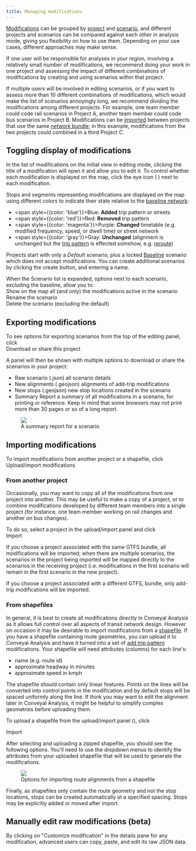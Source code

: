 ```yaml
---
title: Managing modifications
---
```


[Modifications](/glossary#modification) can be grouped by [project](/glossary#project) and [scenario](/glossary#scenario), and different projects and scenarios can be compared against each other in analysis mode, giving you flexibility on how to use them. Depending on your use cases, different approaches may make sense.

If one user will be responsible for analyses in your region, involving a relatively small number of modifications, we recommend doing your work in one project and assessing the impact of different combinations of modifications by creating and using scenarios within that project.

If multiple users will be involved in editing scenarios, or if you want to assess more than 10 different combinations of modifications, which would make the list of scenarios annoyingly long, we recommend dividing the modifications among different projects. For example, one team member could code rail scenarios in Project A, another team member could code bus scenarios in Project B. Modifications can be [imported](#importing-modifications-from-another-project) between projects that use the same [network bundle](/glossary#network-bundle); in this example, modifications from the two projects could combined in a third Project _C_.

## Toggling display of modifications

In the list of modifications on the initial view in editing mode, clicking the title of a modification will open it and allow you to edit it. To control whether each modification is displayed on the map, click the eye icon ( <i class="fa fa-eye"></i> ) next to each modification.

Stops and segments representing modifications are displayed on the map using different colors to indicate their state relative to the [baseline network](/glossary#baseline-network):
* <span style={{color: 'blue'}}>Blue</span>: **Added** trip pattern or streets
* <span style={{color: 'red'}}>Red</span>: **Removed** trip pattern
* <span style={{color: 'magenta'}}>Purple</span>: **Changed** timetable (e.g. modified frequency, speed, or dwell time) or street network
* <span style={{color: 'gray'}}>Gray</span>: **Unchanged** (alignment is unchanged but the [trip pattern](/glossary#trip-pattern) is effected somehow, e.g. [reroute](/edit-scenario/modifications#reroute))

Projects start with only a *Default* scenario, plus a locked [Baseline](/glossary#baseline-network) scenario which does not accept modifications. You can create additional scenarios by clicking the create button, and entering a name.

When the Scenario list is expanded, options next to each scenario, excluding the baseline, allow you to:
<br /><span class="ui-icon"><i class="fa fa-eye"></i>Show on the map</span> all (and only) the modifications active in the scenario
<br /><span class="ui-icon"><i class="fa fa-pencil"></i>Rename</span> the scenario 
<br /><span class="ui-icon"><i class="fa fa-trash"></i>Delete</span> the scenario (excluding the default)


## Exporting modifications

To see options for exporting scenarios from the top of the editing panel, click
<br /><span class="ui-icon"><i class="fa fa-share-alt-square"></i>Download or share this project</span>

A panel will then be shown with multiple options to download or share the scenarios in your project:


* <span class="btn btn-info"><i class="fa fa-download"></i> Raw scenario (.json)</span> all scenario details
* <span class="btn btn-info"><i class="fa fa-download"></i> New alignments (.geojson)</span> alignments of add-trip modifications
* <span class="btn btn-info"><i class="fa fa-download"></i> New stops (.geojson)</span> new stop locations created in the scenario
* <span class="btn btn-info"><i class="fa fa-print"></i> Summary Report</span> a summary of all modifications in a scenario, for printing or reference. Keep in mind that some browsers may not print more than 30 pages or so of a long report.

<figure>
	<img src="/img/report.png" />
	<figcaption>A summary report for a scenario</figcaption>
</figure>

## Importing modifications

To import modifications from another project or a shapefile, click
<br /><span class="ui-icon"><i class="fa fa-upload"></i>Upload/import modifications</span>

### From another project

Occasionally, you may want to copy all of the modifications from one project into another. This may be useful to make a copy of a project, or to combine modifications developed by different team members into a single project (for instance, one team member working on rail changes and another on bus changes).

To do so, select a project in the upload/import panel and click
<br /><span class="btn btn-success"><i class="fa fa-copy"></i> Import</span>

If you choose a project associated with the same GTFS bundle, all modifications will be imported; when there are multiple scenarios, the scenarios in the project being imported will be mapped directly to the scenarios in the receiving project (i.e. modifications in the first scenario will remain in the first scenario in the new project).

If you choose a project associated with a different GTFS, bundle, only add-trip modifications will be imported.

### From shapefiles

In general, it is best to create all modifications directly in Conveyal Analysis as it allows full control over all aspects of transit network design. However on occasion it may be desirable to import modifications from a [shapefile](https://en.wikipedia.org/wiki/Shapefile). If you have a shapefile containing route geometries, you can upload it to Conveyal Analysis and have it turned into a set of [add trip pattern](/edit-scenario/modifications#add-trip-pattern) modifications. Your shapefile will need attributes (columns) for each line's:
* name (e.g. route id)
* approximate headway in minutes
* approximate speed in kmph

The shapefile should contain only linear features. Points on the lines will be converted into control points in the modification and by default stops will be spaced uniformly along the line. If think you may want to edit the alignment later in Conveyal Analysis, it might be helpful to simplify complex geometries before uploading them. 

To upload a shapefile from the upload/import panel (<i class="fa fa-upload"></i>), click

<span class="btn btn-success"><i class="fa fa-upload"></i> Import</span>

After selecting and uploading a zipped shapefile, you should see the following options. You'll need to use the dropdown menus to identify the attributes from your uploaded shapefile that will be used to generate the modifications. 

<figure>
  <img src="/img/import-modifications-from-shapefile.png"/>
  <figcaption>Options for importing route alignments from a shapefile</figcaption>
</figure>

Finally, as shapefiles only contain the route geometry and not the stop locations, stops can be created automatically at a specified spacing. Stops may be explicitly added or moved after import.

## Manually edit raw modifications (beta)

By clicking on "Customize modification" in the details pane for any modification, advanced users can copy, paste, and edit its raw JSON data.
